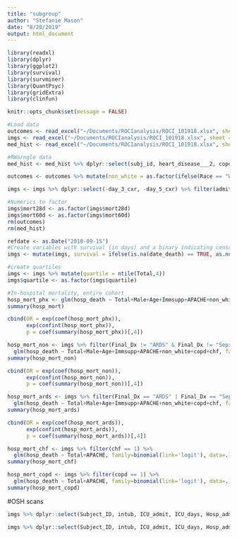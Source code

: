 ```yaml
---
title: "subgroup"
author: "Stefanie Mason"
date: "8/20/2019"
output: html_document
---
```


```r
library(readxl)
library(dplyr)
library(ggplot2)
library(survival)
library(survminer)
library(QuantPsyc)
library(gridExtra)
library(clinfun)

knitr::opts_chunk$set(message = FALSE)
```


```r
#Load data
outcomes <- read_excel("~/Documents/ROCIanalysis/ROCI_101918.xlsx", sheet = "Outcomes", range = cell_cols(1:27))
imgs <- read_excel("~/Documents/ROCIanalysis/ROCI_101918.xlsx", sheet = "Imaging", range = cell_cols(1:11))
med_hist <- read_excel("~/Documents/ROCIanalysis/ROCI_101918.xlsx", sheet = "baseline_data", range = cell_cols(1:32))
```

```r
#RWarngle data
med_hist <- med_hist %>% dplyr::select(subj_id, heart_disease___2, copd) %>% mutate(chf = as.factor(heart_disease___2), copd = as.factor(copd)) %>% dplyr::select(-heart_disease___2) %>% dplyr::rename(Subject_ID = subj_id) 

outcomes <- outcomes %>% mutate(non_white = as.factor(ifelse(Race == "White, non-Hispanic origin", 0, 1)), hosp_death = as.factor(ifelse(DC_coded == 0 | DC_coded == 1, 1, 0)), Immsupp = as.factor(Immsupp), Male = as.factor(Male)) %>% left_join(med_hist, by = "Subject_ID")

imgs <- imgs %>% dplyr::select(-day_3_cxr, -day_5_cxr) %>% filter(admit_cxr == 1) %>% left_join(outcomes, by = "Subject_ID") %>% filter(Final_Dx != "Control") 

#Numerics to factor
imgs$mort28d <- as.factor(imgs$mort28d)
imgs$mort60d <- as.factor(imgs$mort60d)
rm(outcomes)
rm(med_hist)
```

```r
refdate <- as.Date("2018-09-15")
#Create variables with survival (in days) and a binary indicating censored status
imgs <- mutate(imgs, survival = ifelse(is.na(date_death) == TRUE, as.numeric(difftime(refdate, ICU_admit, units='days')), as.numeric(difftime(date_death, ICU_admit, units='days')))) %>% mutate(censor = ifelse(is.na(date_death) == TRUE, 0, 1))
```

```r
#create quartiles
imgs <- imgs %>% mutate(quartile = ntile(Total,4)) 
imgs$quartile <- as.factor(imgs$quartile)
```

```r
#In-hospital mortality, entire cohort
hosp_mort_phx <- glm(hosp_death ~ Total+Male+Age+Immsupp+APACHE+non_white+copd+chf, family=binomial(link='logit'), data=imgs)
summary(hosp_mort)

cbind(OR = exp(coef(hosp_mort_phx)),
      exp(confint(hosp_mort_phx)),
      p = coef(summary(hosp_mort_phx))[,4])
```

```r
hosp_mort_non <- imgs %>% filter(Final_Dx != "ARDS" & Final_Dx != "Sepsis/ARDS") %>% 
  glm(hosp_death ~ Total+Male+Age+Immsupp+APACHE+non_white+copd+chf, family=binomial(link='logit'), data=.)
summary(hosp_mort_non)

cbind(OR = exp(coef(hosp_mort_non)),
      exp(confint(hosp_mort_non)),
      p = coef(summary(hosp_mort_non))[,4])
```

```r
hosp_mort_ards <- imgs %>% filter(Final_Dx == "ARDS" | Final_Dx == "Sepsis/ARDS") %>% 
  glm(hosp_death ~ Total+Male+Age+Immsupp+APACHE+non_white+copd+chf, family=binomial(link='logit'), data=.)
summary(hosp_mort_ards)

cbind(OR = exp(coef(hosp_mort_ards)),
      exp(confint(hosp_mort_ards)),
      p = coef(summary(hosp_mort_ards))[,4])
```

```r
hosp_mort_chf <- imgs %>% filter(chf == 1) %>% 
  glm(hosp_death ~ Total+APACHE, family=binomial(link='logit'), data=.)
summary(hosp_mort_chf)
```

```r
hosp_mort_copd <- imgs %>% filter(copd == 1) %>% 
  glm(hosp_death ~ Total+APACHE, family=binomial(link='logit'), data=.)
summary(hosp_mort_copd)
```


#OSH scans

```r
imgs %>% dplyr::select(Subject_ID, intub, ICU_admit, ICU_days, Hosp_admit, Hosp_days) %>% filter(Hosp_admit > ICU_admit)
```

```r
imgs %>% dplyr::select(Subject_ID, intub, ICU_admit, ICU_days, Hosp_admit, Hosp_days) %>% filter(intub < Hosp_admit)
```




